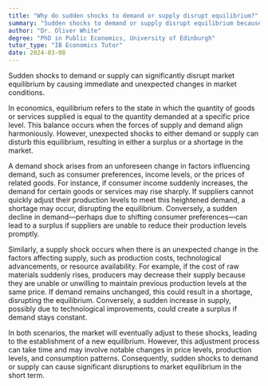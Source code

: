 ```yaml
---
title: "Why do sudden shocks to demand or supply disrupt equilibrium?"
summary: "Sudden shocks to demand or supply disrupt equilibrium because they cause immediate and unexpected changes in market conditions."
author: "Dr. Oliver White"
degree: "PhD in Public Economics, University of Edinburgh"
tutor_type: "IB Economics Tutor"
date: 2024-03-08
---
```


Sudden shocks to demand or supply can significantly disrupt market equilibrium by causing immediate and unexpected changes in market conditions.

In economics, equilibrium refers to the state in which the quantity of goods or services supplied is equal to the quantity demanded at a specific price level. This balance occurs when the forces of supply and demand align harmoniously. However, unexpected shocks to either demand or supply can disturb this equilibrium, resulting in either a surplus or a shortage in the market.

A demand shock arises from an unforeseen change in factors influencing demand, such as consumer preferences, income levels, or the prices of related goods. For instance, if consumer income suddenly increases, the demand for certain goods or services may rise sharply. If suppliers cannot quickly adjust their production levels to meet this heightened demand, a shortage may occur, disrupting the equilibrium. Conversely, a sudden decline in demand—perhaps due to shifting consumer preferences—can lead to a surplus if suppliers are unable to reduce their production levels promptly.

Similarly, a supply shock occurs when there is an unexpected change in the factors affecting supply, such as production costs, technological advancements, or resource availability. For example, if the cost of raw materials suddenly rises, producers may decrease their supply because they are unable or unwilling to maintain previous production levels at the same price. If demand remains unchanged, this could result in a shortage, disrupting the equilibrium. Conversely, a sudden increase in supply, possibly due to technological improvements, could create a surplus if demand stays constant.

In both scenarios, the market will eventually adjust to these shocks, leading to the establishment of a new equilibrium. However, this adjustment process can take time and may involve notable changes in price levels, production levels, and consumption patterns. Consequently, sudden shocks to demand or supply can cause significant disruptions to market equilibrium in the short term.
    